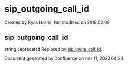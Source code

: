 
# sip_outgoing_call_id 

 Created by  Ryan Harris, last modified on 2018.02.08

## sip_outgoing_call_id

string deprecated Replaced by [sip\_invite\_call\_id](../FreeSWITCH-Explained/Dialplan/Variables-Master-List_16352570.mdx#sip_invite_call_id).

Document generated by Confluence on nov 11, 2022 04:24

